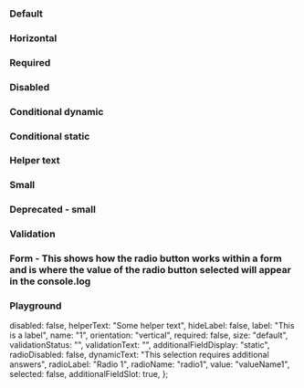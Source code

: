 
<Meta of={IcRadioGroupStories} />

<Description markdown={readme} />

### Default

<Canvas>
  <Story of={IcRadioGroupStories.Default} />
</Canvas>

### Horizontal

<Canvas>
  <Story of={IcRadioGroupStories.Horizontal} />
</Canvas>

### Required

<Canvas>
  <Story of={IcRadioGroupStories.Required} />
</Canvas>

### Disabled

<Canvas>
  <Story of={IcRadioGroupStories.Disabled} />
</Canvas>

### Conditional dynamic

<Canvas>
  <Story of={IcRadioGroupStories.ConditionalDynamic} />
</Canvas>

### Conditional static

<Canvas>
  <Story of={IcRadioGroupStories.ConditionalStatic} />
</Canvas>

### Helper text

<Canvas>
  <Story of={IcRadioGroupStories.HelperText} />
</Canvas>

### Small

<Canvas>
  <Story of={IcRadioGroupStories.Small} />
</Canvas>

### Deprecated - small

<Canvas>
  <Story of={IcRadioGroupStories.DeprecatedSmall} />
</Canvas>

### Validation

<Canvas>
  <Story of={IcRadioGroupStories.Validation} />
</Canvas>

### Form - This shows how the radio button works within a form and is where the value of the radio button selected will appear in the console.log

<Canvas>
  <Story of={IcRadioGroupStories.Form} />
</Canvas>

### Playground

  disabled: false,
  helperText: "Some helper text",
  hideLabel: false,
  label: "This is a label",
  name: "1",
  orientation: "vertical",
  required: false,
  size: "default",
  validationStatus: "",
  validationText: "",
  additionalFieldDisplay: "static",
  radioDisabled: false,
  dynamicText: "This selection requires additional answers",
  radioLabel: "Radio 1",
  radioName: "radio1",
  value: "valueName1",
  selected: false,
  additionalFieldSlot: true,
};

<Canvas>
  <Story of={IcRadioGroupStories.Playground} />
</Canvas>
